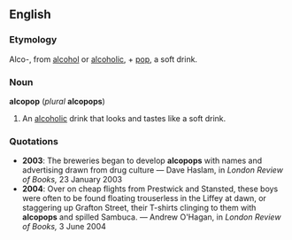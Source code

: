 ==English==
===Etymology===
Alco-, from [[alcohol]] or [[alcoholic]], + [[pop]], a soft drink.

===Noun===
'''alcopop''' (''plural'' '''alcopops''')

#An [[alcoholic]] drink that looks and tastes like a soft drink.

===Quotations===
*'''2003''': The breweries began to develop '''alcopops''' with names and advertising drawn from drug culture &mdash; Dave Haslam, in ''London Review of Books,'' 23 January 2003  
*'''2004''': Over on cheap flights from Prestwick and Stansted, these boys were often to be found floating trouserless in the Liffey at dawn, or staggering up Grafton Street, their T-shirts clinging to them with '''alcopops''' and spilled Sambuca. &mdash; Andrew O'Hagan, in ''London Review of Books,'' 3 June 2004